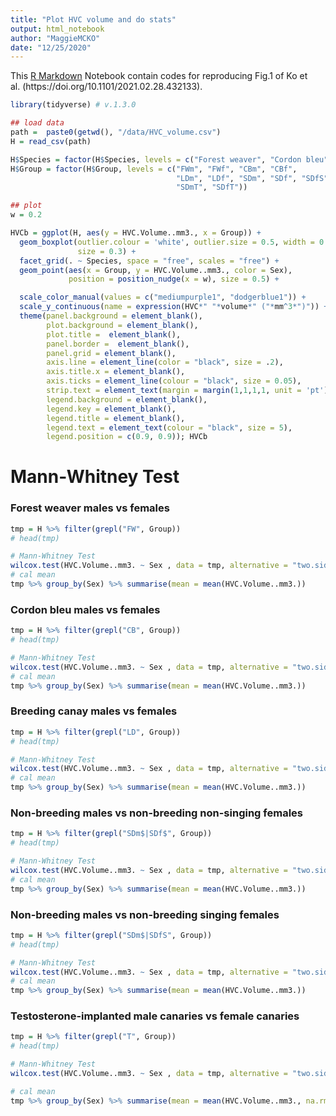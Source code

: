 ```yaml
---
title: "Plot HVC volume and do stats"
output: html_notebook
author: "MaggieMCKO"
date: "12/25/2020"
---
```


This [R Markdown](http://rmarkdown.rstudio.com) Notebook contain codes for reproducing Fig.1 of Ko et al. (https://doi.org/10.1101/2021.02.28.432133).

```r
library(tidyverse) # v.1.3.0

## load data
path =  paste0(getwd(), "/data/HVC_volume.csv")
H = read_csv(path)

H$Species = factor(H$Species, levels = c("Forest weaver", "Cordon bleu", "Canary"))
H$Group = factor(H$Group, levels = c("FWm", "FWf", "CBm", "CBf", 
                                     "LDm", "LDf", "SDm", "SDf", "SDfS", 
                                     "SDmT", "SDfT"))

## plot
w = 0.2

HVCb = ggplot(H, aes(y = HVC.Volume..mm3., x = Group)) + 
  geom_boxplot(outlier.colour = 'white', outlier.size = 0.5, width = 0.2,
               size = 0.3) +
  facet_grid(. ~ Species, space = "free", scales = "free") +
  geom_point(aes(x = Group, y = HVC.Volume..mm3., color = Sex),
             position = position_nudge(x = w), size = 0.5) +

  scale_color_manual(values = c("mediumpurple1", "dodgerblue1")) +
  scale_y_continuous(name = expression(HVC*" "*volume*" ("*mm^3*")")) +
  theme(panel.background = element_blank(),
        plot.background = element_blank(), 
        plot.title =  element_blank(), 
        panel.border =  element_blank(), 
        panel.grid = element_blank(),
        axis.line = element_line(color = "black", size = .2),
        axis.title.x = element_blank(),
        axis.ticks = element_line(colour = "black", size = 0.05),
        strip.text = element_text(margin = margin(1,1,1,1, unit = 'pt') ),
        legend.background = element_blank(),
        legend.key = element_blank(),
        legend.title = element_blank(),
        legend.text = element_text(colour = "black", size = 5),
        legend.position = c(0.9, 0.9)); HVCb

```

# Mann-Whitney Test
### Forest weaver males vs females
```r
tmp = H %>% filter(grepl("FW", Group))
# head(tmp)

# Mann-Whitney Test
wilcox.test(HVC.Volume..mm3. ~ Sex , data = tmp, alternative = "two.sided") 
# cal mean 
tmp %>% group_by(Sex) %>% summarise(mean = mean(HVC.Volume..mm3.))

```
### Cordon bleu males vs females
```r
tmp = H %>% filter(grepl("CB", Group))
# head(tmp)

# Mann-Whitney Test
wilcox.test(HVC.Volume..mm3. ~ Sex , data = tmp, alternative = "two.sided") 
# cal mean 
tmp %>% group_by(Sex) %>% summarise(mean = mean(HVC.Volume..mm3.))

```

### Breeding canay males vs females
```r
tmp = H %>% filter(grepl("LD", Group))
# head(tmp)

# Mann-Whitney Test
wilcox.test(HVC.Volume..mm3. ~ Sex , data = tmp, alternative = "two.sided") 
# cal mean 
tmp %>% group_by(Sex) %>% summarise(mean = mean(HVC.Volume..mm3.))
```

### Non-breeding males vs non-breeding non-singing females
```r
tmp = H %>% filter(grepl("SDm$|SDf$", Group))
# head(tmp)

# Mann-Whitney Test
wilcox.test(HVC.Volume..mm3. ~ Sex , data = tmp, alternative = "two.sided") 
# cal mean 
tmp %>% group_by(Sex) %>% summarise(mean = mean(HVC.Volume..mm3.))
```

### Non-breeding males vs non-breeding singing females
```r
tmp = H %>% filter(grepl("SDm$|SDfS", Group))
# head(tmp)

# Mann-Whitney Test
wilcox.test(HVC.Volume..mm3. ~ Sex , data = tmp, alternative = "two.sided") 
# cal mean 
tmp %>% group_by(Sex) %>% summarise(mean = mean(HVC.Volume..mm3.))
```
### Testosterone-implanted male canaries vs female canaries
```r
tmp = H %>% filter(grepl("T", Group))
# head(tmp)

# Mann-Whitney Test
wilcox.test(HVC.Volume..mm3. ~ Sex , data = tmp, alternative = "two.sided") 

# cal mean
tmp %>% group_by(Sex) %>% summarise(mean = mean(HVC.Volume..mm3., na.rm = T))
```